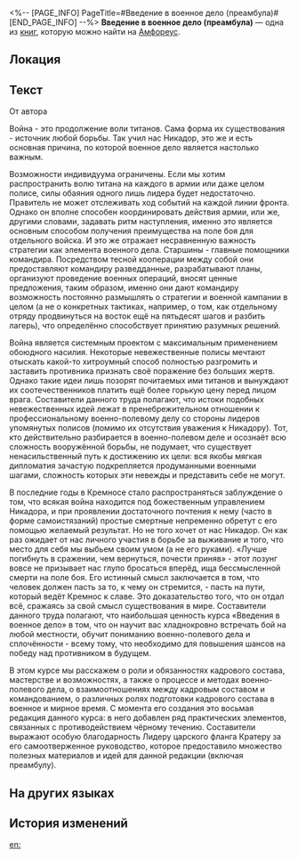 <%-- [PAGE_INFO]
PageTitle=#Введение в военное дело (преамбула)#
[END_PAGE_INFO] --%>
{{Дополнить}}
{{Книга Инфобокс
|id           = 461
|Название     = 
|Изображение  = Предмет Введение в военное дело (преамбула).png
|Мир          = Амфореус
|Томов        = 1
|Автор        = <!--нужно добавить-->
|Описание     = Судя по всему, это учебное пособие по военному делу древнего Кремноса. На обложке надпись мелким шрифтом: «Война - это слава, искусство, наука».
|Том1         = {{tx}}
|Источник1    = {{tx|Отсутствует источник}}
|Персонажи    = 
|Фракции      = 
}}
'''Введение в военное дело (преамбула)''' — одна из [[Книги|книг]], которую можно найти на [[Амфореус]].

==Локация==
{{Отметка карты|<!--название карты-->|<!--id отметки-->}}

==Текст==
От автора

Война - это продолжение воли титанов. Сама форма их существования - источник любой борьбы. Так учил нас Никадор, это же и есть основная причина, по которой военное дело является настолько важным.

Возможности индивидуума ограничены. Если мы хотим распространить волю титана на каждого в армии или даже целом полисе, силы обаяния одного лишь лидера будет недостаточно. Правитель не может отслеживать ход событий на каждой линии фронта. Однако он вполне способен координировать действия армии, или же, другими словами, задавать ритм наступления, именно это является основным способом получения преимущества на поле боя для отдельного войска. И это же отражает несравненную важность стратегии как элемента военного дела. Старшины - главные помощники командира. Посредством тесной кооперации между собой они предоставляют командиру разведданные, разрабатывают планы, организуют проведение военных операций, вносят ценные предложения, таким образом, именно они дают командиру возможность постоянно размышлять о стратегии и военной кампании в целом (а не о конкретных тактиках, например, о том, как отдельному отряду продвинуться на восток ещё на пятьдесят шагов и разбить лагерь), что определённо способствует принятию разумных решений.

Война является системным проектом с максимальным применением обоюдного насилия. Некоторые невежественные полисы мечтают отыскать какой-то хитроумный способ полностью разгромить и заставить противника признать своё поражение без больших жертв. Однако такие идеи лишь позорят почитаемых ими титанов и вынуждают их соотечественников платить ещё более горькую цену перед лицом врага. Составители данного труда полагают, что истоки подобных невежественных идей лежат в пренебрежительном отношении к профессиональному военно-полевому делу со стороны лидеров упомянутых полисов (помимо их отсутствия уважения к Никадору). Тот, кто действительно разбирается в военно-полевом деле и осознаёт всю сложность вооружённой борьбы, не подумает, что существует ненасильственный путь к достижению их цели: вся якобы мягкая дипломатия зачастую подкрепляется продуманными военными шагами, сложность которых эти невежды и представить себе не могут.

В последние годы в Кремносе стало распространяться заблуждение о том, что всякая война находится под божественным управлением Никадора, и при проявлении достаточного почтения к нему (часто в форме самоистязаний) простые смертные непременно обретут с его помощью желаемый результат. Но не того хочет от нас Никадор. Он как раз ожидает от нас личного участия в борьбе за выживание и того, что место для себя мы выбьем своим умом (а не его руками). «Лучше погибнуть в сражении, чем вернуться, почести приняв» - этот лозунг вовсе не призывает нас глупо бросаться вперёд, ища бессмысленной смерти на поле боя. Его истинный смысл заключается в том, что человек должен пасть за то, к чему он стремится, - пасть на пути, который ведёт Кремнос к славе. Это доказательство того, что он отдал всё, сражаясь за свой смысл существования в мире. Составители данного труда полагают, что наибольшая ценность курса «Введения в военное дело» в том, что он научит вас хладнокровно встречать бой на любой местности, обучит пониманию военно-полевого дела и сплочённости - всему тому, что необходимо для повышения шансов на победу над противником в будущем.

В этом курсе мы расскажем о роли и обязанностях кадрового состава, мастерстве и возможностях, а также о процессе и методах военно-полевого дела, о взаимоотношениях между кадровым составом и командованием, о различных ролях подготовки кадрового состава в военное и мирное время. С момента его создания это восьмая редакция данного курса: в него добавлен ряд практических элементов, связанных с противодействием чёрному течению. Составители выражают особую благодарность Лидеру царского фланга Кратеру за его самоотверженное руководство, которое предоставило множество полезных материалов и идей для данной редакции (включая преамбулу).

==На других языках==
{{На других языках
|en   = An Introduction to Military Strategy (Foreword)
|zhs  = 参谋学导论（序言）
|zht  = 參謀學導論（序言）
|ja   = 参謀学入門（序文）
|ko   = 참모학개론(서문)
|es   = Introducción a la estrategia militar (prólogo)
|fr   = Introduction à la stratégie militaire (avant-propos)
|ru   = Введение в военное дело (преамбула)
|th   = บทนำศาสตร์วางแผน (อารัมภบท)
|vi   = Giới Thiệu Về Tham Mưu Học (Lời Tựa)
|de   = Einführung in die Militärstrategie (Vorwort)
|id   = Pengantar Ilmu Staf Militer (Prolog)
|pt   = Uma Introdução à Estratégia Militar (Prefácio)
}}

==История изменений==
{{История изменений|3.5}}

[[en:]]